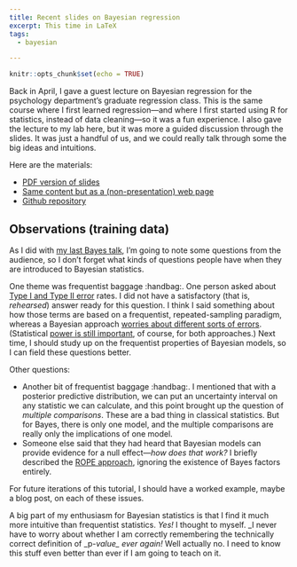 ```yaml
---
title: Recent slides on Bayesian regression
excerpt: This time in LaTeX
tags:
  - bayesian

---
```


```r
knitr::opts_chunk$set(echo = TRUE)
```

Back in April, I gave a guest lecture on Bayesian regression for the psychology 
department's graduate regression class. This is the same course where I first
learned regression---and where I first started using R for statistics, instead
of data cleaning---so it was a fun experience. I also gave the lecture to my lab
here, but it was more a guided discussion through the slides. It was just a
handful of us, and we could really talk through some the big ideas and
intuitions.

Here are the materials:

* [PDF version of slides](https://cdn.rawgit.com/tjmahr/Psych710_BayesLecture/55f446a0/bayes_slides_out.pdf)
* [Same content but as a (non-presentation) web page](https://cdn.rawgit.com/tjmahr/Psych710_BayesLecture/55f446a0/bayes_slides.html)
* [Github repository](https://github.com/tjmahr/Psych710_BayesLecture)

## Observations (training data)

As I did with [my last Bayes talk](/rstanarm-tutorial-slides/), I'm going to note 
some questions from the audience, so I don't forget what kinds of questions
people have when they are introduced to Bayesian statistics.

One theme was frequentist baggage :handbag:. One person asked about 
[Type I and Type II error](https://twitter.com/chrisalbon/status/874683365865029632) 
rates. I did not have a satisfactory (that is, _rehearsed_) answer ready for
this question. I think I said something about how those terms are based on a
frequentist, repeated-sampling paradigm, whereas a Bayesian approach 
[worries about different sorts of errors](http://andrewgelman.com/2004/12/29/type_1_type_2_t/). 
(Statistical [power is still important](https://alexanderetz.com/2015/05/21/type-s-and-type-m-errors/), 
of course, for both approaches.) Next time, I should study up on the
frequentist properties of Bayesian models, so I can field these questions
better. 

Other questions:

* Another bit of frequentist baggage :handbag:. I mentioned that with a
posterior predictive distribution, we can put an uncertainty interval on any
statistic we can calculate, and this point brought up the question of _multiple
comparisons_. These are a bad thing in classical statistics. But for Bayes, there
is only one model, and the multiple comparisons are really only the implications 
of one model.
* Someone else said that they had heard that Bayesian models can provide evidence
for a null effect---*how does that work?* I briefly described the 
[ROPE approach](https://doingbayesiandataanalysis.blogspot.nl/2016/12/bayesian-assessment-of-null-values.html),
ignoring the existence of Bayes factors entirely.

For future iterations of this tutorial, I should have a worked example, maybe a
blog post, on each of these issues. 

A big part of my enthusiasm for Bayesian statistics is that I find it much more intuitive than frequentist statistics. _Yes!_ I thought to myself. _I never have to worry about whether I am correctly remembering the technically correct definition of _p*-value_ ever again!* Well actually no. I need to know this stuff even better than ever if I am going to teach on it. 
